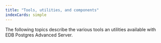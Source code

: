 ```yaml
---
title: "Tools, utilities, and components"
indexCards: simple
---
```


The following topics describe the various tools an utilities available with EDB Postgres Advanced Server.
